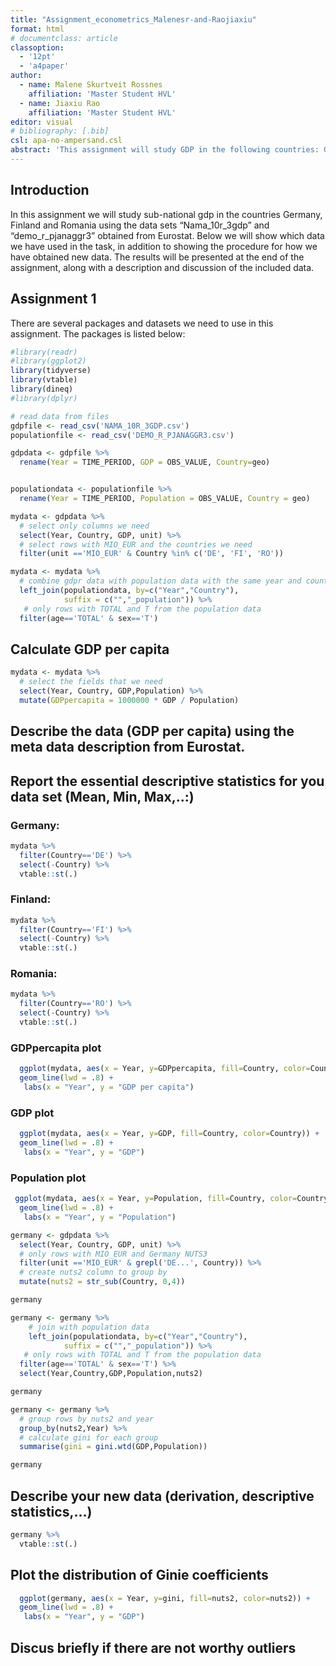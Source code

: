 ```yaml
---
title: "Assignment_econometrics_Malenesr-and-Raojiaxiu"
format: html
# documentclass: article
classoption: 
  - '12pt'
  - 'a4paper'
author: 
  - name: Malene Skurtveit Rossnes
    affiliation: 'Master Student HVL'
  - name: Jiaxiu Rao
    affiliation: 'Master Student HVL'
editor: visual
# bibliography: [.bib]
csl: apa-no-ampersand.csl
abstract: 'This assignment will study GDP in the following countries: Germany, Finland and Romania'
---
```


## Introduction

In this assignment we will study sub-national gdp in the countries Germany, Finland and Romania using the data sets "Nama_10r_3gdp" and "demo_r\_pjanaggr3" obtained from Eurostat.
Below we will show which data we have used in the task, in addition to showing the procedure for how we have obtained new data.
The results will be presented at the end of the assignment, along with a description and discussion of the included data.

## Assignment 1

There are several packages and datasets we need to use in this assignment.
The packages is listed below:

```r
#library(readr)
#library(ggplot2)
library(tidyverse)
library(vtable)
library(dineq)
#library(dplyr)

# read data from files
gdpfile <- read_csv('NAMA_10R_3GDP.csv')
populationfile <- read_csv('DEMO_R_PJANAGGR3.csv')

gdpdata <- gdpfile %>%
  rename(Year = TIME_PERIOD, GDP = OBS_VALUE, Country=geo)


populationdata <- populationfile %>%
  rename(Year = TIME_PERIOD, Population = OBS_VALUE, Country = geo)

mydata <- gdpdata %>%
  # select only columns we need
  select(Year, Country, GDP, unit) %>%
  # select rows with MIO_EUR and the countries we need
  filter(unit =='MIO_EUR' & Country %in% c('DE', 'FI', 'RO'))

mydata <- mydata %>%
  # combine gdpr data with population data with the same year and country
  left_join(populationdata, by=c("Year","Country"),
            suffix = c("","_population")) %>%
   # only rows with TOTAL and T from the population data
  filter(age=='TOTAL' & sex=='T')
```

## Calculate GDP per capita

```r
mydata <- mydata %>% 
  # select the fields that we need
  select(Year, Country, GDP,Population) %>%
  mutate(GDPpercapita = 1000000 * GDP / Population) 
```

## Describe the data (GDP per capita) using the meta data description from Eurostat.

## Report the essential descriptive statistics for you data set (Mean, Min, Max,..:)

### Germany:

```r
mydata %>%
  filter(Country=='DE') %>%
  select(-Country) %>%
  vtable::st(.)
```

### Finland:

```r

mydata %>%
  filter(Country=='FI') %>%
  select(-Country) %>%
  vtable::st(.)
```

### Romania:

```r
mydata %>%
  filter(Country=='RO') %>%
  select(-Country) %>%
  vtable::st(.)
```

### GDPpercapita plot

```r
  ggplot(mydata, aes(x = Year, y=GDPpercapita, fill=Country, color=Country)) +
  geom_line(lwd = .8) +
   labs(x = "Year", y = "GDP per capita")
```

### GDP plot

```r
  ggplot(mydata, aes(x = Year, y=GDP, fill=Country, color=Country)) +
  geom_line(lwd = .8) +
   labs(x = "Year", y = "GDP")
```

### Population plot

```r
 ggplot(mydata, aes(x = Year, y=Population, fill=Country, color=Country)) +
  geom_line(lwd = .8) +
   labs(x = "Year", y = "Population")
```

```r
germany <- gdpdata %>%
  select(Year, Country, GDP, unit) %>%
  # only rows with MIO_EUR and Germany NUTS3
  filter(unit =='MIO_EUR' & grepl('DE...', Country)) %>%
  # create nuts2 column to group by
  mutate(nuts2 = str_sub(Country, 0,4))

germany

germany <- germany %>%
    # join with population data
    left_join(populationdata, by=c("Year","Country"),
            suffix = c("","_population")) %>%
   # only rows with TOTAL and T from the population data
  filter(age=='TOTAL' & sex=='T') %>%
  select(Year,Country,GDP,Population,nuts2)

germany

germany <- germany %>%
  # group rows by nuts2 and year
  group_by(nuts2,Year) %>%
  # calculate gini for each group
  summarise(gini = gini.wtd(GDP,Population)) 

germany

```

## Describe your new data (derivation, descriptive statistics,...)

```r
germany %>%
  vtable::st(.)
```

## Plot the distribution of Ginie coefficients

```r
  ggplot(germany, aes(x = Year, y=gini, fill=nuts2, color=nuts2)) +
  geom_line(lwd = .8) +
   labs(x = "Year", y = "GDP")
```

## Discus briefly if there are not worthy outliers
